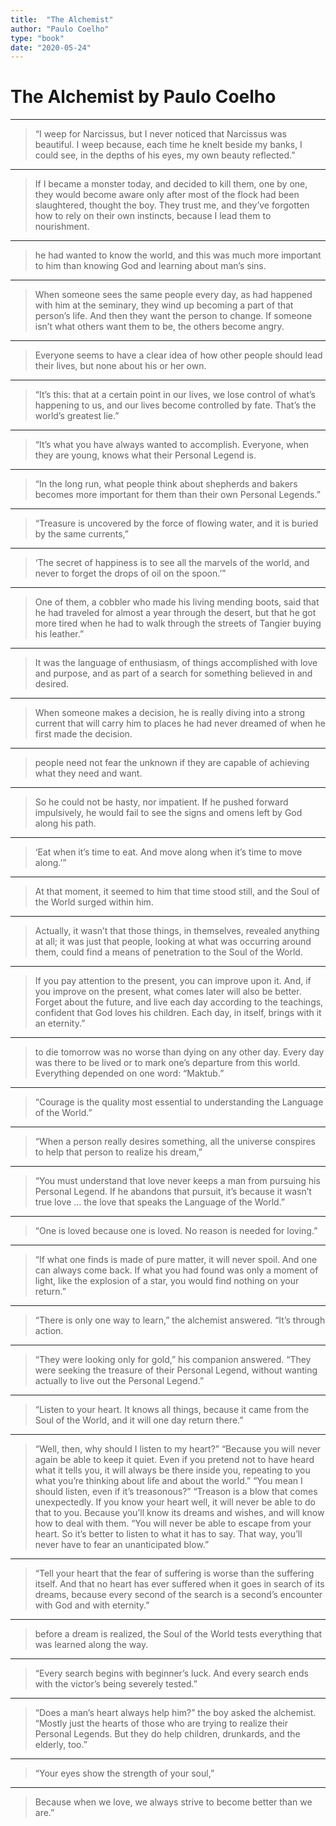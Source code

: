 ```yaml
---
title:  "The Alchemist"
author: "Paulo Coelho"
type: "book"
date: "2020-05-24"
---
```

# The Alchemist by Paulo Coelho
- - -

>“I weep for Narcissus, but I never noticed that Narcissus was beautiful. I weep because, each time he knelt beside my banks, I could see, in the depths of his eyes, my own beauty reflected.”
- - -

>If I became a monster today, and decided to kill them, one by one, they would become aware only after most of the flock had been slaughtered, thought the boy. They trust me, and they’ve forgotten how to rely on their own instincts, because I lead them to nourishment.
- - -

>he had wanted to know the world, and this was much more important to him than knowing God and learning about man’s sins.
- - -

>When someone sees the same people every day, as had happened with him at the seminary, they wind up becoming a part of that person’s life. And then they want the person to change. If someone isn’t what others want them to be, the others become angry.
- - -

>Everyone seems to have a clear idea of how other people should lead their lives, but none about his or her own.
- - -

>“It’s this: that at a certain point in our lives, we lose control of what’s happening to us, and our lives become controlled by fate. That’s the world’s greatest lie.”
- - -

>“It’s what you have always wanted to accomplish. Everyone, when they are young, knows what their Personal Legend is.
- - -

>“In the long run, what people think about shepherds and bakers becomes more important for them than their own Personal Legends.”
- - -

>“Treasure is uncovered by the force of flowing water, and it is buried by the same currents,”
- - -

>‘The secret of happiness is to see all the marvels of the world, and never to forget the drops of oil on the spoon.’”
- - -

>One of them, a cobbler who made his living mending boots, said that he had traveled for almost a year through the desert, but that he got more tired when he had to walk through the streets of Tangier buying his leather.”
- - -

>It was the language of enthusiasm, of things accomplished with love and purpose, and as part of a search for something believed in and desired.
- - -

>When someone makes a decision, he is really diving into a strong current that will carry him to places he had never dreamed of when he first made the decision.
- - -

>people need not fear the unknown if they are capable of achieving what they need and want.
- - -

>So he could not be hasty, nor impatient. If he pushed forward impulsively, he would fail to see the signs and omens left by God along his path.
- - -

>‘Eat when it’s time to eat. And move along when it’s time to move along.’”
- - -

>At that moment, it seemed to him that time stood still, and the Soul of the World surged within him.
- - -

>Actually, it wasn’t that those things, in themselves, revealed anything at all; it was just that people, looking at what was occurring around them, could find a means of penetration to the Soul of the World.
- - -

>If you pay attention to the present, you can improve upon it. And, if you improve on the present, what comes later will also be better. Forget about the future, and live each day according to the teachings, confident that God loves his children. Each day, in itself, brings with it an eternity.”
- - -

>to die tomorrow was no worse than dying on any other day. Every day was there to be lived or to mark one’s departure from this world. Everything depended on one word: “Maktub.”
- - -

>“Courage is the quality most essential to understanding the Language of the World.”
- - -

>“When a person really desires something, all the universe conspires to help that person to realize his dream,”
- - -

>“You must understand that love never keeps a man from pursuing his Personal Legend. If he abandons that pursuit, it’s because it wasn’t true love … the love that speaks the Language of the World.”
- - -

>“One is loved because one is loved. No reason is needed for loving.”
- - -

>“If what one finds is made of pure matter, it will never spoil. And one can always come back. If what you had found was only a moment of light, like the explosion of a star, you would find nothing on your return.”
- - -

>“There is only one way to learn,” the alchemist answered. “It’s through action.
- - -

>“They were looking only for gold,” his companion answered. “They were seeking the treasure of their Personal Legend, without wanting actually to live out the Personal Legend.”
- - -

>“Listen to your heart. It knows all things, because it came from the Soul of the World, and it will one day return there.”
- - -

>“Well, then, why should I listen to my heart?” “Because you will never again be able to keep it quiet. Even if you pretend not to have heard what it tells you, it will always be there inside you, repeating to you what you’re thinking about life and about the world.” “You mean I should listen, even if it’s treasonous?” “Treason is a blow that comes unexpectedly. If you know your heart well, it will never be able to do that to you. Because you’ll know its dreams and wishes, and will know how to deal with them. “You will never be able to escape from your heart. So it’s better to listen to what it has to say. That way, you’ll never have to fear an unanticipated blow.”
- - -

>“Tell your heart that the fear of suffering is worse than the suffering itself. And that no heart has ever suffered when it goes in search of its dreams, because every second of the search is a second’s encounter with God and with eternity.”
- - -

>before a dream is realized, the Soul of the World tests everything that was learned along the way.
- - -

>“Every search begins with beginner’s luck. And every search ends with the victor’s being severely tested.”
- - -

>“Does a man’s heart always help him?” the boy asked the alchemist. “Mostly just the hearts of those who are trying to realize their Personal Legends. But they do help children, drunkards, and the elderly, too.”
- - -

>“Your eyes show the strength of your soul,”
- - -

>Because when we love, we always strive to become better than we are.”
